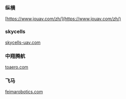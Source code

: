 ### 纵横

[https://www.jouav.com/zh/](https://www.jouav.com/zh/)

### skycells

[skycells-uav.com](skycells-uav.com)

### 中翔腾航

[toaero.com](toaero.com)

### 飞马

[feimarobotics.com](feimarobotics.com)